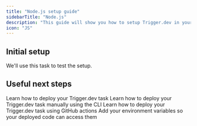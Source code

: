 ```yaml
---
title: "Node.js setup guide"
sidebarTitle: "Node.js"
description: "This guide will show you how to setup Trigger.dev in your existing Node.js project, test the example task, and deploy it."
icon: "JS"
---
```


<Snippet file="v3/requires-existing-project.mdx" />

## Initial setup

<Steps>
    <Snippet file="v3/step-cli-init.mdx" />
    <Step title="Install the Hello World example task when prompted">
        We'll use this task to test the setup.
    </Step>
    <Snippet file="v3/step-cli-dev.mdx" />
    <Snippet file="v3/step-run-test.mdx" />
    <Snippet file="v3/step-view-run.mdx" />
</Steps>

## Useful next steps
<CardGroup cols={2}>
  <Card title="Deployment guide" icon="square-1" href="v3/deploy-environment-variables">
    Learn how to deploy your Trigger.dev task
  </Card>
  <Card title="Deploy using the CLI" icon="square-2" href="v3/cli-deploy">
    Learn how to deploy your Trigger.dev task manually using the CLI
  </Card>
   <Card title="Deploy using GitHub actions" icon="square-2" href="v3/github-actions">
    Learn how to deploy your Trigger.dev task using GitHub actions
  </Card>
   <Card title="Environment variables" icon="square-2" href="v3/deploy-environment-variables">
    Add your environment variables so your deployed code can access them
  </Card>
</CardGroup>
